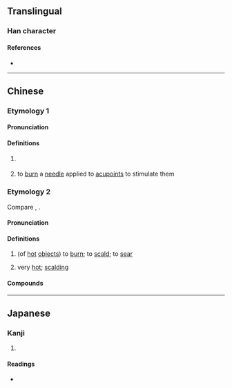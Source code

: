 {{character info/new}}
==Translingual==

===Han character===
{{Han char|rn=86|rad=火|as=08|sn=12|four=|canj=FTOB|ids=⿰火芮}}

====References====
* {{Han ref|kx=0674.170|dkj=19131|dj=1086.060|hdz=32203.090|uh=712B|ud=28971}}

----

==Chinese==

===Etymology 1===
====Pronunciation====
{{zh-forms}}
{{zh-pron
|m=ruò
|cat=v
}}

====Definitions====
{{zh-hanzi}}
# {{zh-hg}} {{zh-alt-form|爇|''to ignite; to set on fire''}}
# {{lb|zh|TCM}} to [[burn]] a [[needle]] applied to [[acupoint]]s to stimulate them

===Etymology 2===
Compare {{cog|za|ndat||hot}}, {{cog|th|เดือด||to boil}}.

====Pronunciation====
{{zh-forms|alt=烙,辣,㶧}}
{{zh-pron
|c=naat3,laat3
|cat=v,a
}}

====Definitions====
{{zh-hanzi}}
# {{lb|zh|Cantonese}} (of [[hot]] [[objects]]) to [[burn]]; to [[scald]]; to [[sear]]
#: {{zh-x|我 畀 滾水 焫 嚫 手。|My hand was '''scalded''' by boiling water.|C}}
# {{lb|zh|Cantonese}} very [[hot]]; [[scalding]]

====Compounds====
{{zh-der|焫手|焫雞|焫㷫}}


----

==Japanese==

===Kanji===
{{ja-kanji|grade=|rs=火08}}

# {{rfdef|ja|sort=火08}}

====Readings====
* {{ja-readings|on=[[ぜつ]] (zetsu), [[ねち]] (nechi)|kun=[[やく]] (yaku)}}